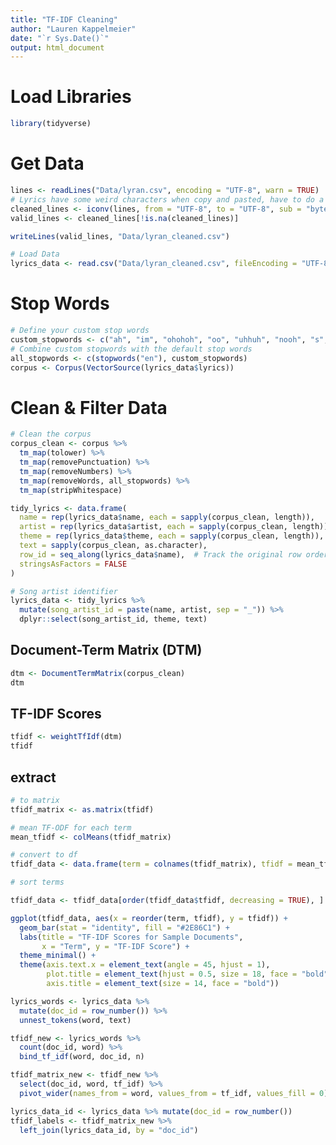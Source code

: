 ```yaml
---
title: "TF-IDF Cleaning"
author: "Lauren Kappelmeier"
date: "`r Sys.Date()`"
output: html_document
---
```

# Load Libraries
```r
library(tidyverse)
```

# Get Data
```r
lines <- readLines("Data/lyran.csv", encoding = "UTF-8", warn = TRUE)
# Lyrics have some weird characters when copy and pasted, have to do a different method rather than just reading csv
cleaned_lines <- iconv(lines, from = "UTF-8", to = "UTF-8", sub = "byte")
valid_lines <- cleaned_lines[!is.na(cleaned_lines)]

writeLines(valid_lines, "Data/lyran_cleaned.csv")

# Load Data
lyrics_data <- read.csv("Data/lyran_cleaned.csv", fileEncoding = "UTF-8", stringsAsFactors = FALSE)
```
# Stop Words
```r
# Define your custom stop words
custom_stopwords <- c("ah", "im", "ohohoh", "oo", "uhhuh", "nooh", "s", "yearold", "thatll", "hadnt", "theyve", "imma", "aint", "will", "gonna", "hes", "put", "cant","youve", "youd", "ill", "lets", "can", "ive", "got", "wouldve", "thats", "theyre", "youll", "oh", "dont", "id", "cottontail", "said", "youre", "get", "ooh", "ooooh", "aaaaaaahhhhhh", "aah", "aahooh", "ac", "ahahahahah", "ahh", "ai", "im", "cos","mmmmmmmmmmm","na", "oohooh","ahah","nananana", "lalalala")
# Combine custom stopwords with the default stop words
all_stopwords <- c(stopwords("en"), custom_stopwords)
corpus <- Corpus(VectorSource(lyrics_data$lyrics))
```

# Clean & Filter Data
```r
# Clean the corpus
corpus_clean <- corpus %>%
  tm_map(tolower) %>%
  tm_map(removePunctuation) %>%
  tm_map(removeNumbers) %>%
  tm_map(removeWords, all_stopwords) %>%
  tm_map(stripWhitespace) 

tidy_lyrics <- data.frame(
  name = rep(lyrics_data$name, each = sapply(corpus_clean, length)),
  artist = rep(lyrics_data$artist, each = sapply(corpus_clean, length)),
  theme = rep(lyrics_data$theme, each = sapply(corpus_clean, length)),
  text = sapply(corpus_clean, as.character),
  row_id = seq_along(lyrics_data$name),  # Track the original row order
  stringsAsFactors = FALSE
)
```

```r
# Song artist identifier
lyrics_data <- tidy_lyrics %>%
  mutate(song_artist_id = paste(name, artist, sep = "_")) %>%
  dplyr::select(song_artist_id, theme, text)
```


## Document-Term Matrix (DTM)
```r
dtm <- DocumentTermMatrix(corpus_clean)
dtm
```
## TF-IDF Scores
```r
tfidf <- weightTfIdf(dtm)
tfidf
```
## extract
```r
# to matrix
tfidf_matrix <- as.matrix(tfidf)

# mean TF-ODF for each term
mean_tfidf <- colMeans(tfidf_matrix)

# convert to df
tfidf_data <- data.frame(term = colnames(tfidf_matrix), tfidf = mean_tfidf)

# sort terms

tfidf_data <- tfidf_data[order(tfidf_data$tfidf, decreasing = TRUE), ]

ggplot(tfidf_data, aes(x = reorder(term, tfidf), y = tfidf)) +
  geom_bar(stat = "identity", fill = "#2E86C1") +
  labs(title = "TF-IDF Scores for Sample Documents",
       x = "Term", y = "TF-IDF Score") +
  theme_minimal() +
  theme(axis.text.x = element_text(angle = 45, hjust = 1),
        plot.title = element_text(hjust = 0.5, size = 18, face = "bold"),
        axis.title = element_text(size = 14, face = "bold"))
```
```r
lyrics_words <- lyrics_data %>%
  mutate(doc_id = row_number()) %>%
  unnest_tokens(word, text)

tfidf_new <- lyrics_words %>%
  count(doc_id, word) %>%
  bind_tf_idf(word, doc_id, n)

tfidf_matrix_new <- tfidf_new %>%
  select(doc_id, word, tf_idf) %>%
  pivot_wider(names_from = word, values_from = tf_idf, values_fill = 0)

lyrics_data_id <- lyrics_data %>% mutate(doc_id = row_number())
tfidf_labels <- tfidf_matrix_new %>%
  left_join(lyrics_data_id, by = "doc_id")
```

